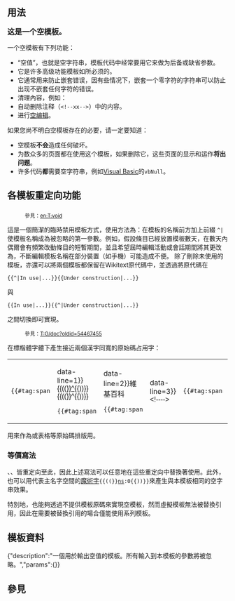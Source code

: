 {{NoteTA
|G1 = IT
|G2 = MediaWiki
}}{{Tsh|^|Null|Nul|Blank}}
{{Documentation subpage}}
{{High-risk| 740,000+ }}
<!-- 在本行下編輯模板說明 -->

== 用法 ==
<big>'''这是一个空模板。'''</big>

一个空模板有下列功能：
* “空值”，也就是空字符串，模板代码中经常要用它来做为后备或缺省参数。
* 它是许多高级功能模板如{{tl|Hif}}所必须的。
* 它通常用来防止嵌套错误，因有些情况下，嵌套一个零字符的字符串可以防止出现不嵌套任何字符的错误。
* 清理內容，例如：{{tls|Void|要刪去的文字}}
* 自动删除注释（<code><nowiki><!--xx--></nowiki></code>）中的内容。
* 进行[[WP:空编辑|空编辑]]。
如果您尚不明白空模板存在的必要，请一定要知道：
* 空模板<b>不会</b>造成任何破坏。
* 为数众多的页面都在使用这个模板，如果删除它，这些页面的显示和运作<b>将出问题</b>。
* 许多代码<b>都</b>需要空字符串，例如[[Visual Basic]]的<code>vbNull</code>。

== 各模板重定向功能 ==

=== {{tl|^}} ===
:<small>參見：[[:en:Template:Void|en:T:void]]</small>
這是一個簡潔的臨時禁用模板方式，使用方法為：在模板的名稱前方加上前綴 <code>^|</code> 使模板名稱成為被忽略的第一參數。例如，假設條目已經放置{{tlx|Under construction}}模板數天，在數天內偶爾會有頻繁改動條目的短暫期間，並且希望屆時編輯活動或會話期間將其更改為{{tlx|In use}}，不斷編輯模板名稱在部分裝置（如手機）可能造成不便。 除了刪除未使用的模板，亦還可以將兩個模板都保留在Wikitext原代碼中，並透過將原代碼在<syntaxhighlight lang=moin inline>{{^|In use|...}}{{Under construction|...}}</syntaxhighlight>與<syntaxhighlight lang=moin inline>{{In use|...}}{{^|Under construction|...}}</syntaxhighlight>之間切換即可實現。

:<small>參見：[[Special:PermaLink/54467455|T:G/doc?oldid=54467455]]</small>
在標楷體字體下產生接近兩個漢字同寬的原始碼占用字：
{|
|<div class="mw-highlight mw-highlight-lang-moin mw-content-ltr mw-highlight-lines" dir="ltr">
 {{#tag:span||class=linenos|data-line=1}}<span style="font-family: sans-serif;">{{((}}[[Template:^|^]]{{))}}{{((}}^{{))}}</span>
 {{#tag:span||class=linenos|data-line=2}}<span style="font-family: sans-serif;">維基百科</span>
 {{#tag:span||class=linenos|data-line=3}}<span style="font-family: sans-serif;">&lt;!----&gt;</span>
</div>
|<div class="mw-highlight mw-highlight-lang-moin mw-content-ltr mw-highlight-lines" dir="ltr">
 {{#tag:span||class=linenos|data-line=1}}<span style="font-family: sans-serif;">{{((}}^{{))}}</span>
 {{#tag:span||class=linenos|data-line=2}}<span style="font-family: sans-serif;">鳳凰</span>
 {{#tag:span||class=linenos|data-line=3}}<span style="font-family: sans-serif;">&lt;!----&gt;</span>
</div>
|}
用來作為{{tl|Tree chart}}或表格等原始碼排版用。

===等價寫法===
{{tl|Null}}、{{tl|Nul}}、{{tl|Blank}}皆重定向至此，因此上述寫法可以任意地在這些重定向中替換著使用。此外，也可以用代表主名字空間的[[Help:魔术字|魔術字]]<code>{{((}}[[Help:魔术字#命名空间_2|ns]]:0{{))}}</code>來產生與本模板相同的空字串效果。

特別地，{{tl|虛擬模板}}也能夠透過不提供模板原碼來實現空模板，然而虛擬模板無法被替換引用，因此在需要被替換引用的場合僅能使用{{tl|Void}}系列模板。

==模板資料==
{{TemplateDataHeader}}
<TemplateData>{"description":"一個用於輸出空值的模板。所有輸入到本模板的參數將被忽略。","params":{}}</TemplateData>

== 參見 ==

<includeonly>{{sandbox other||
<!-- 本行下加入模板的分類，跨維基連結加入Wikidata（參見[[Wikipedia:Wikidata]]） -->
[[Category:辅助模板]]
}}</includeonly>